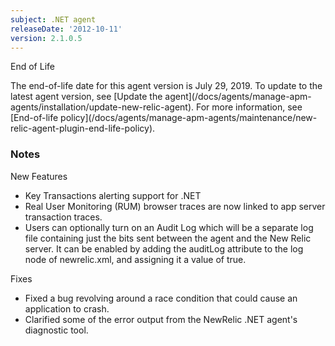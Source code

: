 ```yaml
---
subject: .NET agent
releaseDate: '2012-10-11'
version: 2.1.0.5
---
```


End of Life

<Callout variant="important">
  The end-of-life date for this agent version is July 29, 2019. To update to the latest agent version, see [Update the agent](/docs/agents/manage-apm-agents/installation/update-new-relic-agent). For more information, see [End-of-life policy](/docs/agents/manage-apm-agents/maintenance/new-relic-agent-plugin-end-life-policy).
</Callout>

### Notes

New Features

* Key Transactions alerting support for .NET
* Real User Monitoring (RUM) browser traces are now linked to app server transaction traces.
* Users can optionally turn on an Audit Log which will be a separate log file containing just the bits sent between the agent and the New Relic server. It can be enabled by adding the auditLog attribute to the log node of newrelic.xml, and assigning it a value of true.

Fixes

* Fixed a bug revolving around a race condition that could cause an application to crash.
* Clarified some of the error output from the NewRelic .NET agent's diagnostic tool.
